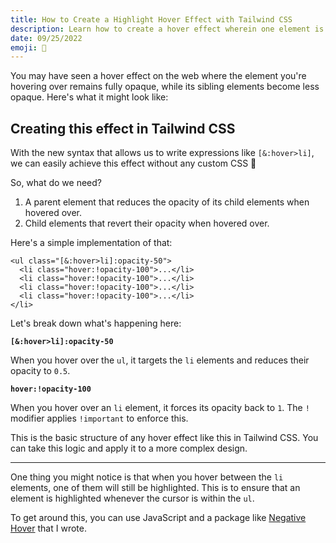 ```yaml
---
title: How to Create a Highlight Hover Effect with Tailwind CSS
description: Learn how to create a hover effect wherein one element is highlighted while the rest are faded using Tailwind CSS.
date: 09/25/2022
emoji: 🔦
---
```


You may have seen a hover effect on the web where the element you're hovering over remains fully opaque, while its sibling elements become less opaque. Here's what it might look like:

<BlogPreview
  previewId="highlight-hover"
  previewTitle="Highlight Hover Example"
  previewContainer="p-8"
/>

## Creating this effect in Tailwind CSS

With the new syntax that allows us to write expressions like `[&:hover>li]`, we can easily achieve this effect without any custom CSS 🎉

So, what do we need?

1. A parent element that reduces the opacity of its child elements when hovered over.
2. Child elements that revert their opacity when hovered over.

Here's a simple implementation of that:

```
<ul class="[&:hover>li]:opacity-50">
  <li class="hover:!opacity-100">...</li>
  <li class="hover:!opacity-100">...</li>
  <li class="hover:!opacity-100">...</li>
  <li class="hover:!opacity-100">...</li>
</li>
```

Let's break down what's happening here:

**`[&:hover>li]:opacity-50`**

When you hover over the `ul`, it targets the `li` elements and reduces their opacity to `0.5`.

**`hover:!opacity-100`**

When you hover over an `li` element, it forces its opacity back to `1`. The `!` modifier applies `!important` to enforce this.

This is the basic structure of any hover effect like this in Tailwind CSS. You can take this logic and apply it to a more complex design.

---

One thing you might notice is that when you hover between the `li` elements, one of them will still be highlighted. This is to ensure that an element is highlighted whenever the cursor is within the `ul`.

To get around this, you can use JavaScript and a package like [Negative Hover](https://github.com/markmead/negative-hover) that I wrote.

